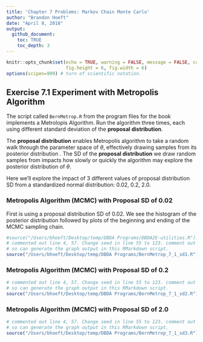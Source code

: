 ```yaml
---
title: 'Chapter 7 Problems: Markov Chain Monte Carlo'
author: "Brandon Hoeft"
date: "April 8, 2018"
output:
  github_document:
    toc: TRUE
    toc_depth: 3
---
```


```r
knitr::opts_chunk$set(echo = TRUE, warning = FALSE, message = FALSE, comment = "",
                      fig.height = 6, fig.width = 6)
options(scipen=999) # turn of scientific notation.
```

## Exercise 7.1 Experiment with Metropolis Algorithm 

The script called `BernMetrop.R` from the program files for the book implements a Metrolopis Algorithm. Run the algorithm three times, each using different standard deviation of the **proposal distribution**. 

The **proposal distribution** enables Metropolis algorithm to take a random walk through the parameter space of $\theta$, effectively drawing samples from its posterior distribution . The SD of the **proposal distribution** we draw random samples from impacts how slowly or quickly the algorithm may explore the posterior distribution of $\theta$. 

Here we'll explore the impact of 3 different values of proposal distribution SD from a standardized normal distribution: 0.02, 0.2, 2.0.

### Metropolis Algorithm (MCMC) with Proposal SD of 0.02

First is using a proposal distribution SD of 0.02. We see the histogram of the posterior distribution followed by plots of the beginning and ending of the MCMC sampling chain. 

``` r
#source("/Users/bhoeft/Desktop/temp/DBDA Programs/DBDA2E-utilities.R"). 
# commented out line 4, 57. Change seed in line 55 to 123. comment out line 89 for openGraph
# so can generate the graph output in this RMarkdown script. 
source("/Users/bhoeft/Desktop/temp/DBDA Programs/BernMetrop_7_1_sd1.R")

```

### Metropolis Algorithm (MCMC) with Proposal SD of 0.2

``` r
# commented out line 4, 57. Change seed in line 55 to 123. comment out line 89 for openGraph
# so can generate the graph output in this RMarkdown script. 
source("/Users/bhoeft/Desktop/temp/DBDA Programs/BernMetrop_7_1_sd2.R")

```

### Metropolis Algorithm (MCMC) with Proposal SD of 2.0

``` r
# commented out line 4, 57. Change seed in line 55 to 123. comment out line 89 for openGraph
# so can generate the graph output in this RMarkdown script. 
source("/Users/bhoeft/Desktop/temp/DBDA Programs/BernMetrop_7_1_sd3.R")

```










